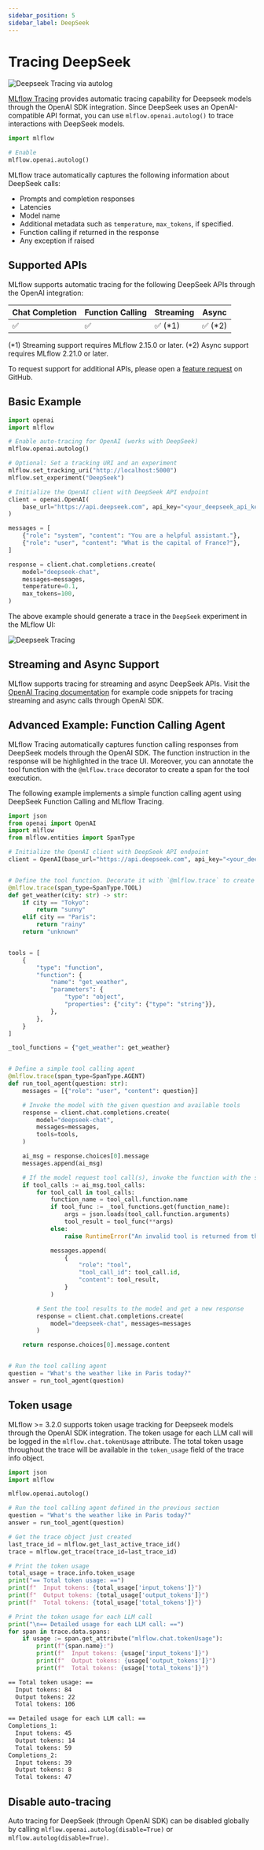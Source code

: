 ```yaml
---
sidebar_position: 5
sidebar_label: DeepSeek
---
```


# Tracing DeepSeek

![Deepseek Tracing via autolog](/images/llms/deepseek/deepseek-tracing-agent.png)

[MLflow Tracing](../) provides automatic tracing capability for Deepseek models through the OpenAI SDK integration. Since DeepSeek uses an OpenAI-compatible API format, you can use `mlflow.openai.autolog()` to trace interactions with DeepSeek models.

```python
import mlflow

# Enable
mlflow.openai.autolog()
```

MLflow trace automatically captures the following information about DeepSeek calls:

- Prompts and completion responses
- Latencies
- Model name
- Additional metadata such as `temperature`, `max_tokens`, if specified.
- Function calling if returned in the response
- Any exception if raised

## Supported APIs

MLflow supports automatic tracing for the following DeepSeek APIs through the OpenAI integration:

| Chat Completion | Function Calling | Streaming | Async    |
| --------------- | ---------------- | --------- | -------- |
| ✅              | ✅               | ✅ (\*1)  | ✅ (\*2) |

(*1) Streaming support requires MLflow 2.15.0 or later.
(*2) Async support requires MLflow 2.21.0 or later.

To request support for additional APIs, please open a [feature request](https://github.com/mlflow/mlflow/issues/new?assignees=&labels=enhancement&projects=&template=feature_request_template.yaml) on GitHub.

## Basic Example

```python
import openai
import mlflow

# Enable auto-tracing for OpenAI (works with DeepSeek)
mlflow.openai.autolog()

# Optional: Set a tracking URI and an experiment
mlflow.set_tracking_uri("http://localhost:5000")
mlflow.set_experiment("DeepSeek")

# Initialize the OpenAI client with DeepSeek API endpoint
client = openai.OpenAI(
    base_url="https://api.deepseek.com", api_key="<your_deepseek_api_key>"
)

messages = [
    {"role": "system", "content": "You are a helpful assistant."},
    {"role": "user", "content": "What is the capital of France?"},
]

response = client.chat.completions.create(
    model="deepseek-chat",
    messages=messages,
    temperature=0.1,
    max_tokens=100,
)
```

The above example should generate a trace in the `DeepSeek` experiment in the MLflow UI:

![Deepseek Tracing](/images/llms/deepseek/deepseek-tracing.png)

## Streaming and Async Support

MLflow supports tracing for streaming and async DeepSeek APIs. Visit the [OpenAI Tracing documentation](openai) for example code snippets for tracing streaming and async calls through OpenAI SDK.

## Advanced Example: Function Calling Agent

MLflow Tracing automatically captures function calling responses from DeepSeek models through the OpenAI SDK. The function instruction in the response will be highlighted in the trace UI. Moreover, you can annotate the tool function with the `@mlflow.trace` decorator to create a span for the tool execution.

The following example implements a simple function calling agent using DeepSeek Function Calling and MLflow Tracing.

```python
import json
from openai import OpenAI
import mlflow
from mlflow.entities import SpanType

# Initialize the OpenAI client with DeepSeek API endpoint
client = OpenAI(base_url="https://api.deepseek.com", api_key="<your_deepseek_api_key>")


# Define the tool function. Decorate it with `@mlflow.trace` to create a span for its execution.
@mlflow.trace(span_type=SpanType.TOOL)
def get_weather(city: str) -> str:
    if city == "Tokyo":
        return "sunny"
    elif city == "Paris":
        return "rainy"
    return "unknown"


tools = [
    {
        "type": "function",
        "function": {
            "name": "get_weather",
            "parameters": {
                "type": "object",
                "properties": {"city": {"type": "string"}},
            },
        },
    }
]

_tool_functions = {"get_weather": get_weather}


# Define a simple tool calling agent
@mlflow.trace(span_type=SpanType.AGENT)
def run_tool_agent(question: str):
    messages = [{"role": "user", "content": question}]

    # Invoke the model with the given question and available tools
    response = client.chat.completions.create(
        model="deepseek-chat",
        messages=messages,
        tools=tools,
    )

    ai_msg = response.choices[0].message
    messages.append(ai_msg)

    # If the model request tool call(s), invoke the function with the specified arguments
    if tool_calls := ai_msg.tool_calls:
        for tool_call in tool_calls:
            function_name = tool_call.function.name
            if tool_func := _tool_functions.get(function_name):
                args = json.loads(tool_call.function.arguments)
                tool_result = tool_func(**args)
            else:
                raise RuntimeError("An invalid tool is returned from the assistant!")

            messages.append(
                {
                    "role": "tool",
                    "tool_call_id": tool_call.id,
                    "content": tool_result,
                }
            )

        # Sent the tool results to the model and get a new response
        response = client.chat.completions.create(
            model="deepseek-chat", messages=messages
        )

    return response.choices[0].message.content


# Run the tool calling agent
question = "What's the weather like in Paris today?"
answer = run_tool_agent(question)
```

## Token usage

MLflow >= 3.2.0 supports token usage tracking for Deepseek models through the OpenAI SDK integration. The token usage for each LLM call will be logged in the `mlflow.chat.tokenUsage` attribute. The total token usage throughout the trace will be
available in the `token_usage` field of the trace info object.

```python
import json
import mlflow

mlflow.openai.autolog()

# Run the tool calling agent defined in the previous section
question = "What's the weather like in Paris today?"
answer = run_tool_agent(question)

# Get the trace object just created
last_trace_id = mlflow.get_last_active_trace_id()
trace = mlflow.get_trace(trace_id=last_trace_id)

# Print the token usage
total_usage = trace.info.token_usage
print("== Total token usage: ==")
print(f"  Input tokens: {total_usage['input_tokens']}")
print(f"  Output tokens: {total_usage['output_tokens']}")
print(f"  Total tokens: {total_usage['total_tokens']}")

# Print the token usage for each LLM call
print("\n== Detailed usage for each LLM call: ==")
for span in trace.data.spans:
    if usage := span.get_attribute("mlflow.chat.tokenUsage"):
        print(f"{span.name}:")
        print(f"  Input tokens: {usage['input_tokens']}")
        print(f"  Output tokens: {usage['output_tokens']}")
        print(f"  Total tokens: {usage['total_tokens']}")
```

```bash
== Total token usage: ==
  Input tokens: 84
  Output tokens: 22
  Total tokens: 106

== Detailed usage for each LLM call: ==
Completions_1:
  Input tokens: 45
  Output tokens: 14
  Total tokens: 59
Completions_2:
  Input tokens: 39
  Output tokens: 8
  Total tokens: 47
```

## Disable auto-tracing

Auto tracing for DeepSeek (through OpenAI SDK) can be disabled globally by calling `mlflow.openai.autolog(disable=True)` or `mlflow.autolog(disable=True)`.
